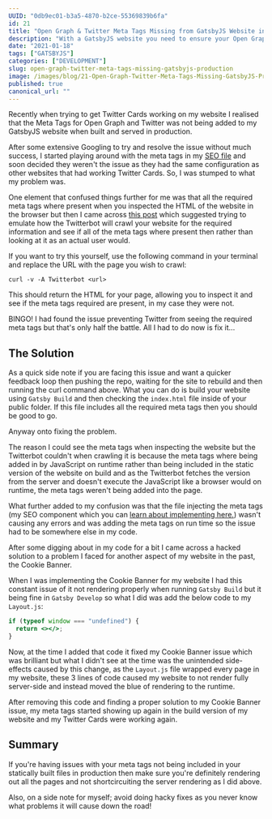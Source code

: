 ```yaml
---
UUID: "0db9ec01-b3a5-4870-b2ce-55369839b6fa"
id: 21
title: "Open Graph & Twitter Meta Tags Missing from GatsbyJS Website in Production"
description: "With a GatsbyJS website you need to ensure your Open Graph and Twitter meta tags aren't missing in production, if they are, here's a possible solution."
date: "2021-01-18"
tags: ["GATSBYJS"]
categories: ["DEVELOPMENT"]
slug: open-graph-twitter-meta-tags-missing-gatsbyjs-production
image: /images/blog/21-Open-Graph-Twitter-Meta-Tags-Missing-GatsbyJS-Production/Open-Graph-Twitter-Meta-Tags-Missing-GatsbyJS-Production.png
published: true
canonical_url: ""
---
```


Recently when trying to get Twitter Cards working on my website I realised that the Meta Tags for Open Graph and Twitter was not being added to my GatsbyJS website when built and served in production.

After some extensive Googling to try and resolve the issue without much success, I started playing around with the meta tags in my [SEO file](https://github.com/conermurphy/conermurphy.com/blob/4c33549d62f65e88ee75f4af44e43675b34c4b9e/src/components/SEO.js) and soon decided they weren't the issue as they had the same configuration as other websites that had working Twitter Cards. So, I was stumped to what my problem was.

One element that confused things further for me was that all the required meta tags where present when you inspected the HTML of the website in the browser but then I came across [this post](https://twittercommunity.com/t/card-error-unable-to-render-or-no-image-read-this-first/62736) which suggested trying to emulate how the Twitterbot will crawl your website for the required information and see if all of the meta tags where present then rather than looking at it as an actual user would.

If you want to try this yourself, use the following command in your terminal and replace the URL with the page you wish to crawl:

```
curl -v -A Twitterbot <url>
```

This should return the HTML for your page, allowing you to inspect it and see if the meta tags required are present, in my case they were not.

BINGO! I had found the issue preventing Twitter from seeing the required meta tags but that's only half the battle. All I had to do now is fix it...

## The Solution

As a quick side note if you are facing this issue and want a quicker feedback loop then pushing the repo, waiting for the site to rebuild and then running the curl command above. What you can do is build your website using `Gatsby Build` and then checking the `index.html` file inside of your public folder. If this file includes all the required meta tags then you should be good to go.

Anyway onto fixing the problem.

The reason I could see the meta tags when inspecting the website but the Twitterbot couldn't when crawling it is because the meta tags where being added in by JavaScript on runtime rather than being included in the static version of the website on build and as the Twitterbot fetches the version from the server and doesn't execute the JavaScript like a browser would on runtime, the meta tags weren't being added into the page.

What further added to my confusion was that the file injecting the meta tags (my SEO component which you can [learn about implementing here.](https://conermurphy.com/blog/adding-open-graph-twitter-meta-tags-gatsbyjs)) wasn't causing any errors and was adding the meta tags on run time so the issue had to be somewhere else in my code.

After some digging about in my code for a bit I came across a hacked solution to a problem I faced for another aspect of my website in the past, the Cookie Banner.

When I was implementing the Cookie Banner for my website I had this constant issue of it not rendering properly when running `Gatsby Build` but it being fine in `Gatsby Develop` so what I did was add the below code to my `Layout.js`:

```jsx
if (typeof window === "undefined") {
  return <></>;
}
```

Now, at the time I added that code it fixed my Cookie Banner issue which was brilliant but what I didn't see at the time was the unintended side-effects caused by this change, as the `Layout.js` file wrapped every page in my website, these 3 lines of code caused my website to not render fully server-side and instead moved the blue of rendering to the runtime.

After removing this code and finding a proper solution to my Cookie Banner issue, my meta tags started showing up again in the build version of my website and my Twitter Cards were working again.

## Summary

If you're having issues with your meta tags not being included in your statically built files in production then make sure you're definitely rendering out all the pages and not shortcircuiting the server rendering as I did above.

Also, on a side note for myself; avoid doing hacky fixes as you never know what problems it will cause down the road!
